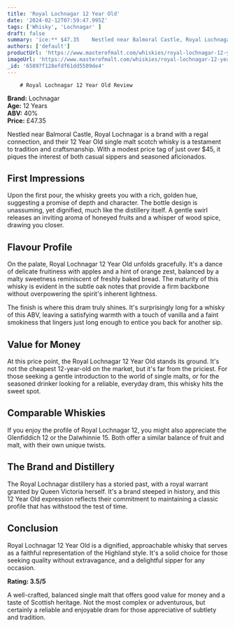 ```yaml
---
title: 'Royal Lochnagar 12 Year Old'
date: '2024-02-12T07:59:47.995Z'
tags: ['Whisky', 'Lochnagar' ]
draft: false
summary: 'ice:** $47.35    Nestled near Balmoral Castle, Royal Lochnagar is a brand with a regal connection, and their 12 Year Old single ma...'
authors: ['default']
productUrl: 'https://www.masterofmalt.com/whiskies/royal-lochnagar-12-year-old-whisky/'
imageUrl: 'https://www.masterofmalt.com/whiskies/royal-lochnagar-12-year-old-whisky.jpg'
_id: '65897f128efdf61dd5509de4'
---
```

        
        # Royal Lochnagar 12 Year Old Review

**Brand:** Lochnagar  
**Age:** 12 Years  
**ABV:** 40%  
**Price:** £47.35  

Nestled near Balmoral Castle, Royal Lochnagar is a brand with a regal connection, and their 12 Year Old single malt scotch whisky is a testament to tradition and craftsmanship. With a modest price tag of just over $45, it piques the interest of both casual sippers and seasoned aficionados.

## First Impressions
Upon the first pour, the whisky greets you with a rich, golden hue, suggesting a promise of depth and character. The bottle design is unassuming, yet dignified, much like the distillery itself. A gentle swirl releases an inviting aroma of honeyed fruits and a whisper of wood spice, drawing you closer.

## Flavour Profile
On the palate, Royal Lochnagar 12 Year Old unfolds gracefully. It's a dance of delicate fruitiness with apples and a hint of orange zest, balanced by a malty sweetness reminiscent of freshly baked bread. The maturity of this whisky is evident in the subtle oak notes that provide a firm backbone without overpowering the spirit's inherent lightness.

The finish is where this dram truly shines. It's surprisingly long for a whisky of this ABV, leaving a satisfying warmth with a touch of vanilla and a faint smokiness that lingers just long enough to entice you back for another sip.

## Value for Money
At this price point, the Royal Lochnagar 12 Year Old stands its ground. It's not the cheapest 12-year-old on the market, but it's far from the priciest. For those seeking a gentle introduction to the world of single malts, or for the seasoned drinker looking for a reliable, everyday dram, this whisky hits the sweet spot.

## Comparable Whiskies
If you enjoy the profile of Royal Lochnagar 12, you might also appreciate the Glenfiddich 12 or the Dalwhinnie 15. Both offer a similar balance of fruit and malt, with their own unique twists.

## The Brand and Distillery
The Royal Lochnagar distillery has a storied past, with a royal warrant granted by Queen Victoria herself. It's a brand steeped in history, and this 12 Year Old expression reflects their commitment to maintaining a classic profile that has withstood the test of time.

## Conclusion
Royal Lochnagar 12 Year Old is a dignified, approachable whisky that serves as a faithful representation of the Highland style. It's a solid choice for those seeking quality without extravagance, and a delightful sipper for any occasion.

**Rating: 3.5/5**

A well-crafted, balanced single malt that offers good value for money and a taste of Scottish heritage. Not the most complex or adventurous, but certainly a reliable and enjoyable dram for those appreciative of subtlety and tradition.
      